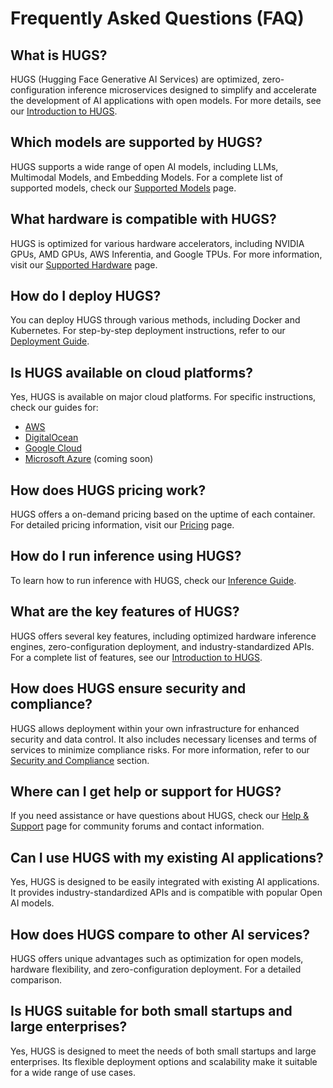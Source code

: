 # Frequently Asked Questions (FAQ)

## What is HUGS?

HUGS (Hugging Face Generative AI Services) are optimized, zero-configuration inference microservices designed to simplify and accelerate the development of AI applications with open models. For more details, see our [Introduction to HUGS](./index).

## Which models are supported by HUGS?

HUGS supports a wide range of open AI models, including LLMs, Multimodal Models, and Embedding Models. For a complete list of supported models, check our [Supported Models](./models) page.

## What hardware is compatible with HUGS?

HUGS is optimized for various hardware accelerators, including NVIDIA GPUs, AMD GPUs, AWS Inferentia, and Google TPUs. For more information, visit our [Supported Hardware](./hardware) page.

## How do I deploy HUGS?

You can deploy HUGS through various methods, including Docker and Kubernetes. For step-by-step deployment instructions, refer to our [Deployment Guide](./how-to/docker).

## Is HUGS available on cloud platforms?

Yes, HUGS is available on major cloud platforms. For specific instructions, check our guides for:

- [AWS](./how-to/cloud/aws)
- [DigitalOcean](./how-to/cloud/digital-ocean)
- [Google Cloud](./how-to/cloud/gcp)
- [Microsoft Azure](./how-to/cloud/azure) (coming soon)

## How does HUGS pricing work?

HUGS offers a on-demand pricing based on the uptime of each container. For detailed pricing information, visit our [Pricing](./pricing) page.

## How do I run inference using HUGS?

To learn how to run inference with HUGS, check our [Inference Guide](./guides/inference).

## What are the key features of HUGS?

HUGS offers several key features, including optimized hardware inference engines, zero-configuration deployment, and industry-standardized APIs. For a complete list of features, see our [Introduction to HUGS](./index#key-features).

## How does HUGS ensure security and compliance?

HUGS allows deployment within your own infrastructure for enhanced security and data control. It also includes necessary licenses and terms of services to minimize compliance risks. For more information, refer to our [Security and Compliance](./index#key-features) section.

## Where can I get help or support for HUGS?

If you need assistance or have questions about HUGS, check our [Help & Support](./help) page for community forums and contact information.

## Can I use HUGS with my existing AI applications?

Yes, HUGS is designed to be easily integrated with existing AI applications. It provides industry-standardized APIs and is compatible with popular Open AI models.

## How does HUGS compare to other AI services?

HUGS offers unique advantages such as optimization for open models, hardware flexibility, and zero-configuration deployment. For a detailed comparison.

## Is HUGS suitable for both small startups and large enterprises?

Yes, HUGS is designed to meet the needs of both small startups and large enterprises. Its flexible deployment options and scalability make it suitable for a wide range of use cases.
